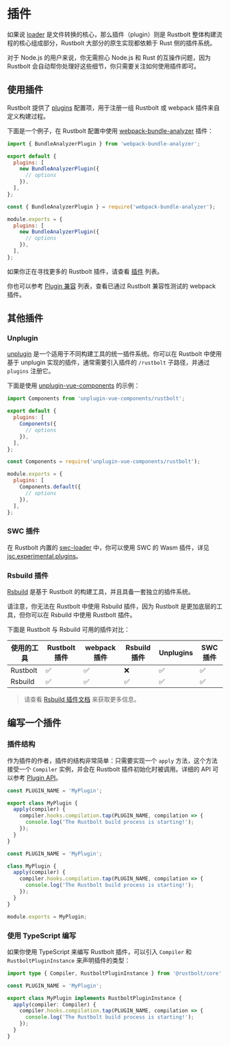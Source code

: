 
# 插件

如果说 [loader](/guide/features/loader) 是文件转换的核心，那么插件（plugin）则是 Rustbolt 整体构建流程的核心组成部分，Rustbolt 大部分的原生实现都依赖于 Rust 侧的插件系统。

对于 Node.js 的用户来说，你无需担心 Node.js 和 Rust 的互操作问题，因为 Rustbolt 会自动帮你处理好这些细节，你只需要关注如何使用插件即可。

## 使用插件

Rustbolt 提供了 [plugins](/config/plugins) 配置项，用于注册一组 Rustbolt 或 webpack 插件来自定义构建过程。

下面是一个例子，在 Rustbolt 配置中使用 [webpack-bundle-analyzer](https://github.com/webpack-contrib/webpack-bundle-analyzer) 插件：

<Tabs>
  <Tab label="ESM">

```js title="rustbolt.config.mjs"
import { BundleAnalyzerPlugin } from 'webpack-bundle-analyzer';

export default {
  plugins: [
    new BundleAnalyzerPlugin({
      // options
    }),
  ],
};
```

  </Tab>
  <Tab label="CJS">

```js title="rustbolt.config.cjs"
const { BundleAnalyzerPlugin } = require('webpack-bundle-analyzer');

module.exports = {
  plugins: [
    new BundleAnalyzerPlugin({
      // options
    }),
  ],
};
```

  </Tab>
</Tabs>

如果你正在寻找更多的 Rustbolt 插件，请查看 [插件](/plugins/index) 列表。

你也可以参考 [Plugin 兼容](/guide/compatibility/plugin) 列表，查看已通过 Rustbolt 兼容性测试的 webpack 插件。

## 其他插件

### Unplugin

[unplugin](https://github.com/unjs/unplugin) 是一个适用于不同构建工具的统一插件系统。你可以在 Rustbolt 中使用基于 unplugin 实现的插件，通常需要引入插件的 `/rustbolt` 子路径，并通过 `plugins` 注册它。

下面是使用 [unplugin-vue-components](https://www.npmjs.com/package/unplugin-vue-components) 的示例：

<Tabs>
  <Tab label="ESM">

```js title="rustbolt.config.mjs"
import Components from 'unplugin-vue-components/rustbolt';

export default {
  plugins: [
    Components({
      // options
    }),
  ],
};
```

  </Tab>
  <Tab label="CJS">

```js title="rustbolt.config.cjs"
const Components = require('unplugin-vue-components/rustbolt');

module.exports = {
  plugins: [
    Components.default({
      // options
    }),
  ],
};
```

  </Tab>
</Tabs>

### SWC 插件

在 Rustbolt 内置的 [swc-loader](/guide/features/builtin-swc-loader) 中，你可以使用 SWC 的 Wasm 插件，详见 [jsc.experimental.plugins](/guide/features/builtin-swc-loader#jscexperimentalplugins)。

### Rsbuild 插件

[Rsbuild](https://rsbuild.dev) 是基于 Rustbolt 的构建工具，并且具备一套独立的插件系统。

请注意，你无法在 Rustbolt 中使用 Rsbuild 插件，因为 Rustbolt 是更加底层的工具，但你可以在 Rsbuild 中使用 Rustbolt 插件。

下面是 Rustbolt 与 Rsbuild 可用的插件对比：

| 使用的工具 | Rustbolt 插件 | webpack 插件 | Rsbuild 插件 | Unplugins | SWC 插件 |
| ---------- | ----------- | ------------ | ------------ | --------- | -------- |
| Rustbolt     | ✅          | ✅           | ❌           | ✅        | ✅       |
| Rsbuild    | ✅          | ✅           | ✅           | ✅        | ✅       |

> 请查看 [Rsbuild 插件文档](https://rsbuild.dev/zh/plugins/list/index) 来获取更多信息。

## 编写一个插件

### 插件结构

作为插件的作者，插件的结构非常简单：只需要实现一个 `apply` 方法，这个方法接受一个 `Compiler` 实例，并会在 Rustbolt 插件初始化时被调用。详细的 API 可以参考 [Plugin API](/api/plugin-api/index)。

<Tabs>
  <Tab label="ESM">

```js title="MyPlugin.mjs"
const PLUGIN_NAME = 'MyPlugin';

export class MyPlugin {
  apply(compiler) {
    compiler.hooks.compilation.tap(PLUGIN_NAME, compilation => {
      console.log('The Rustbolt build process is starting!');
    });
  }
}
```

  </Tab>
  <Tab label="CJS">

```js title="MyPlugin.cjs"
const PLUGIN_NAME = 'MyPlugin';

class MyPlugin {
  apply(compiler) {
    compiler.hooks.compilation.tap(PLUGIN_NAME, compilation => {
      console.log('The Rustbolt build process is starting!');
    });
  }
}

module.exports = MyPlugin;
```

  </Tab>
</Tabs>

### 使用 TypeScript 编写

如果你使用 TypeScript 来编写 Rustbolt 插件，可以引入 `Compiler` 和 `RustboltPluginInstance` 来声明插件的类型：

```ts title="MyPlugin.ts"
import type { Compiler, RustboltPluginInstance } from '@rustbolt/core';

const PLUGIN_NAME = 'MyPlugin';

export class MyPlugin implements RustboltPluginInstance {
  apply(compiler: Compiler) {
    compiler.hooks.compilation.tap(PLUGIN_NAME, compilation => {
      console.log('The Rustbolt build process is starting!');
    });
  }
}
```
